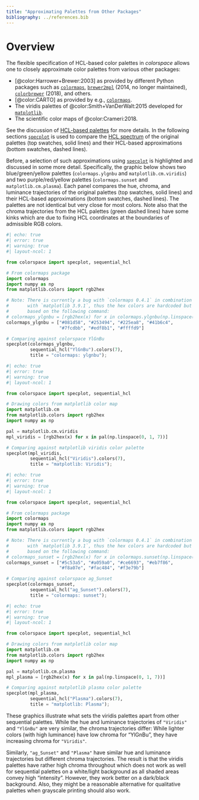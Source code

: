 ```yaml
---
title: "Approximating Palettes from Other Packages"
bibliography: ../references.bib
---
```



# Overview

The flexible specification of HCL-based color palettes in _colorspace_ allows one
to closely approximate color palettes from various other packages:

* [@color:Harrower+Brewer:2003] as provided by different Python packages such as
    [`colormaps`](https://pypi.org/project/colormaps/),
    [`brewer2mpl`](https://pypi.org/project/brewer2mpl/)
      (2014, no longer maintained),
    [`colorbrewer`](https://pypi.org/project/colorbrewer/) (2018),
    and others.
* [@color:CARTO] as provided by e.g., 
    [`colormaps`](https://pypi.org/project/colormaps/).
* The viridis palettes of @color:Smith+VanDerWalt:2015 developed for
    [`matplotlib`](https://matplotlib.org/).
* The scientific color maps of @color:Crameri:2018.

See the discussion of [HCL-based palettes](/articles/hcl_palettes.qmd) for more
details. In the following sections [`specplot`](/man/colorspace.specplot.specplot.qmd)
is used to compare the
[HCL spectrum](/articles/palette_visualization.html#hcl-and-rgb-spectrum)
of the original palettes (top swatches, solid lines) and their
HCL-based approximations (bottom swatches, dashed lines).

Before, a selection of such approximations using
[`specplot`](/man/colorspace.specplot.specplot.qmd) is highlighted and
discussed in some more detail.
Specifically, the graphic below shows two blue/green/yellow palettes
(`colormaps.ylgnbu` and `matplotlib.cm.viridis`) and two
purple/red/yellow palettes (`colormaps.sunset` and `matplotlib.cm.plasma`).
Each panel compares the hue, chroma, and luminance
trajectories of the original palettes (top swatches, solid lines) and their
HCL-based approximations (bottom swatches, dashed lines). The palettes are not
identical but very close for most colors. Note also that the chroma
trajectories from the HCL palettes (green dashed lines) have some kinks which
are due to fixing HCL coordinates at the boundaries of admissible RGB colors.



```python
#| echo: true
#| error: true
#| warning: true
#| layout-ncol: 1

from colorspace import specplot, sequential_hcl

# From colormaps package
import colormaps
import numpy as np
from matplotlib.colors import rgb2hex

# Note: There is currently a bug with `colormaps 0.4.1` in combination
#       with `matplotlib 3.9.1`, thus the hex colors are hardcoded but
#       based on the following command:
# colormaps_ylgnbu = [rgb2hex(x) for x in colormaps.ylgnbu(np.linspace(1, 0, 7))]
colormaps_ylgnbu = ["#081d58", "#253494", "#225ea8", "#41b6c4",
                    "#7fcdbb", "#edf8b1", "#ffffd9"]

# Comparing against colorspace YlGnBu
specplot(colormaps_ylgnbu,
         sequential_hcl("YlGnBu").colors(7),
         title = "colormaps: ylgnbu");
```

```python
#| echo: true
#| error: true
#| warning: true
#| layout-ncol: 1

from colorspace import specplot, sequential_hcl

# Drawing colors from matplotlib color map
import matplotlib.cm
from matplotlib.colors import rgb2hex
import numpy as np

pal = matplotlib.cm.viridis
mpl_viridis = [rgb2hex(x) for x in pal(np.linspace(0, 1, 7))]

# Comparing against matplotlib viridis color palette
specplot(mpl_viridis,
         sequential_hcl("Viridis").colors(7),
         title = "matplotlib: Viridis");
```

```python
#| echo: true
#| error: true
#| warning: true
#| layout-ncol: 1

from colorspace import specplot, sequential_hcl

# From colormaps package
import colormaps
import numpy as np
from matplotlib.colors import rgb2hex

# Note: There is currently a bug with `colormaps 0.4.1` in combination
#       with `matplotlib 3.9.1`, thus the hex colors are hardcoded but
#       based on the following command:
# colormaps_sunset = [rgb2hex(x) for x in colormaps.sunset(np.linspace(1, 0, 7))]
colormaps_sunset = ["#5c53a5", "#a059a0", "#ce6693", "#eb7f86",
                    "#f8a07e", "#fac484", "#f3e79b"]

# Comparing against colorspace ag_Sunset
specplot(colormaps_sunset,
         sequential_hcl("ag_Sunset").colors(7),
         title = "colormaps: sunset");
```

<!--
TODO(Reto): colormaps.sunset != ag_Sunset but lighter.
-->

```python
#| echo: true
#| error: true
#| warning: true
#| layout-ncol: 1

from colorspace import specplot, sequential_hcl

# Drawing colors from matplotlib color map
import matplotlib.cm
from matplotlib.colors import rgb2hex
import numpy as np

pal = matplotlib.cm.plasma
mpl_plasma = [rgb2hex(x) for x in pal(np.linspace(0, 1, 7))]

# Comparing against matplotlib plasma color palette
specplot(mpl_plasma,
         sequential_hcl("Plasma").colors(7),
         title = "matplotlib: Plasma");
```
             

These graphics illustrate what sets the viridis palettes apart from other
sequential palettes. While the hue and luminance trajectories of `"Viridis"` and
`"YlGnBu"` are very similar, the chroma trajectories differ: While lighter colors
(with high luminance) have low chroma for "YlGnBu", they have increasing chroma
for `"Viridis"`.

Similarly, `"ag_Sunset"` and `"Plasma"` have similar hue and
luminance trajectories but different chroma trajectories. The result is that
the viridis palettes have rather high chroma throughout which does not work as
well for sequential palettes on a white/light background as all shaded areas
convey high "intensity". However, they work better on a dark/black background.
Also, they might be a reasonable alternative for qualitative palettes when
grayscale printing should also work.


<!--
TODO(Reto): R colorspace article shows some more details here; think about adding it in the future.
-->

